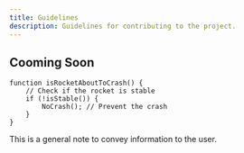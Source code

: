 ```yaml
---
title: Guidelines
description: Guidelines for contributing to the project.
---
```


## Cooming Soon


```plaintext {1,4}
function isRocketAboutToCrash() {
    // Check if the rocket is stable
    if (!isStable()) {
        NoCrash(); // Prevent the crash
    }
}
```

<Note type="note" title="Note">
  This is a general note to convey information to the user.
</Note>

